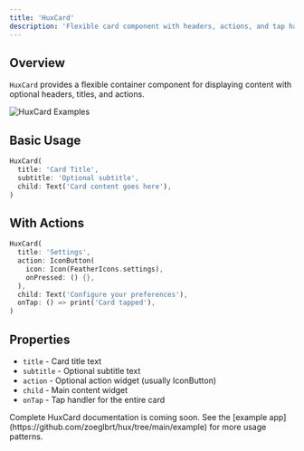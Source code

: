 ```yaml
---
title: 'HuxCard'
description: 'Flexible card component with headers, actions, and tap handling'
---
```


## Overview

`HuxCard` provides a flexible container component for displaying content with optional headers, titles, and actions.

![HuxCard Examples](/images/hux-cards.png)

## Basic Usage

```dart
HuxCard(
  title: 'Card Title',
  subtitle: 'Optional subtitle',
  child: Text('Card content goes here'),
)
```

## With Actions

```dart
HuxCard(
  title: 'Settings',
  action: IconButton(
    icon: Icon(FeatherIcons.settings),
    onPressed: () {},
  ),
  child: Text('Configure your preferences'),
  onTap: () => print('Card tapped'),
)
```

## Properties

- `title` - Card title text
- `subtitle` - Optional subtitle text
- `action` - Optional action widget (usually IconButton)
- `child` - Main content widget
- `onTap` - Tap handler for the entire card

<Note>
  Complete HuxCard documentation is coming soon. See the [example app](https://github.com/zoeglbrt/hux/tree/main/example) for more usage patterns.
</Note>
